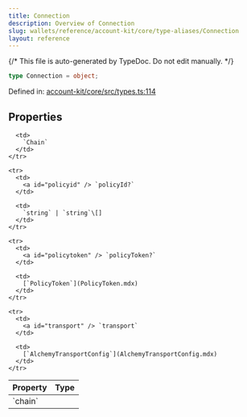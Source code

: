 ```yaml
---
title: Connection
description: Overview of Connection
slug: wallets/reference/account-kit/core/type-aliases/Connection
layout: reference
---
```


{/* This file is auto-generated by TypeDoc. Do not edit manually. */}

```ts
type Connection = object;
```

Defined in: [account-kit/core/src/types.ts:114](https://github.com/alchemyplatform/aa-sdk/blob/17aad1f572375d42a06c7e3238078a88a435d459/account-kit/core/src/types.ts#L114)

## Properties

<table>
  <thead>
    <tr>
      <th align="left">Property</th>
      <th align="left">Type</th>
    </tr>
  </thead>

  <tbody>
    <tr>
      <td>
        <a id="chain" /> `chain`
      </td>

      <td>
        `Chain`
      </td>
    </tr>

    <tr>
      <td>
        <a id="policyid" /> `policyId?`
      </td>

      <td>
        `string` | `string`\[]
      </td>
    </tr>

    <tr>
      <td>
        <a id="policytoken" /> `policyToken?`
      </td>

      <td>
        [`PolicyToken`](PolicyToken.mdx)
      </td>
    </tr>

    <tr>
      <td>
        <a id="transport" /> `transport`
      </td>

      <td>
        [`AlchemyTransportConfig`](AlchemyTransportConfig.mdx)
      </td>
    </tr>

  </tbody>
</table>
